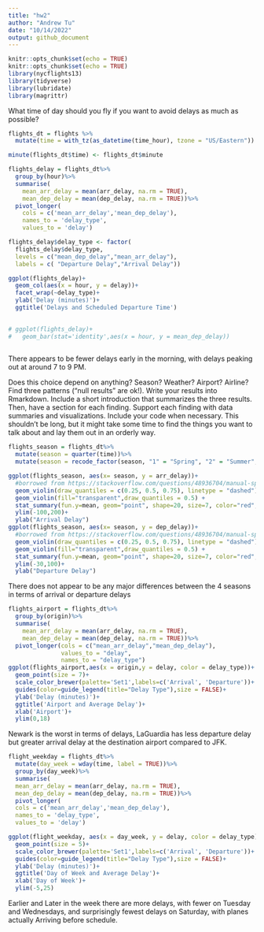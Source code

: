 ```yaml
---
title: "hw2"
author: "Andrew Tu"
date: "10/14/2022"
output: github_document
---
```


```r
knitr::opts_chunk$set(echo = TRUE)
knitr::opts_chunk$set(echo = TRUE)
library(nycflights13)
library(tidyverse)
library(lubridate)
library(magrittr)
```

What time of day should you fly if you want to avoid delays as much as possible? 

```r
flights_dt = flights %>%
  mutate(time = with_tz(as_datetime(time_hour), tzone = "US/Eastern"))

minute(flights_dt$time) <- flights_dt$minute

flights_delay = flights_dt%>%
  group_by(hour)%>%
  summarise(
    mean_arr_delay = mean(arr_delay, na.rm = TRUE),
    mean_dep_delay = mean(dep_delay, na.rm = TRUE))%>%
  pivot_longer(
    cols = c('mean_arr_delay','mean_dep_delay'),
    names_to = 'delay_type', 
    values_to = 'delay')

flights_delay$delay_type <- factor(
  flights_delay$delay_type,
  levels = c("mean_dep_delay","mean_arr_delay"),
  labels = c( "Departure Delay","Arrival Delay"))

```

```r


ggplot(flights_delay)+
  geom_col(aes(x = hour, y = delay))+
  facet_wrap(~delay_type)+
  ylab('Delay (minutes)')+
  ggtitle('Delays and Scheduled Departure Time')
  

# ggplot(flights_delay)+
#   geom_bar(stat='identity',aes(x = hour, y = mean_dep_delay))
  

```
There appears to be fewer delays early in the morning, with delays peaking out at around 7 to 9 PM.
  

Does this choice depend on anything? Season? Weather? Airport? Airline? Find three patterns (“null results” are ok!). Write your results into Rmarkdown. Include a short introduction that summarizes the three results. Then, have a section for each finding. Support each finding with data summaries and visualizations. Include your code when necessary. This shouldn’t be long, but it might take some time to find the things you want to talk about and lay them out in an orderly way.


```r
flights_season = flights_dt%>%
  mutate(season = quarter(time))%>%
  mutate(season = recode_factor(season, "1" = "Spring", "2" = "Summer", "3" = "Fall", "4" = "Winter"))

ggplot(flights_season, aes(x= season, y = arr_delay))+
  #borrowed from https://stackoverflow.com/questions/48936704/manual-specification-of-draw-quantile-argument-in-violin-plot-call-in-r
  geom_violin(draw_quantiles = c(0.25, 0.5, 0.75), linetype = "dashed")+
  geom_violin(fill="transparent",draw_quantiles = 0.5) +
  stat_summary(fun.y=mean, geom="point", shape=20, size=7, color="red", fill="red")+
  ylim(-100,200)+
  ylab("Arrival Delay")
ggplot(flights_season, aes(x= season, y = dep_delay))+
  #borrowed from https://stackoverflow.com/questions/48936704/manual-specification-of-draw-quantile-argument-in-violin-plot-call-in-r
  geom_violin(draw_quantiles = c(0.25, 0.5, 0.75), linetype = "dashed")+
  geom_violin(fill="transparent",draw_quantiles = 0.5) +
  stat_summary(fun.y=mean, geom="point", shape=20, size=7, color="red", fill="red")+
  ylim(-30,100)+
  ylab("Departure Delay")
```
There does not appear to be any major differences between the 4 seasons in terms of arrival or departure delays

```r
flights_airport = flights_dt%>%
  group_by(origin)%>%
  summarise(
    mean_arr_delay = mean(arr_delay, na.rm = TRUE),
    mean_dep_delay = mean(dep_delay, na.rm = TRUE))%>%
  pivot_longer(cols = c("mean_arr_delay","mean_dep_delay"),
               values_to = "delay",
               names_to = "delay_type")
ggplot(flights_airport,aes(x = origin,y = delay, color = delay_type))+
  geom_point(size = 7)+
  scale_color_brewer(palette='Set1',labels=c('Arrival', 'Departure'))+
  guides(color=guide_legend(title="Delay Type"),size = FALSE)+
  ylab('Delay (minutes)')+
  ggtitle('Airport and Average Delay')+
  xlab('Airport')+
  ylim(0,18)
```
Newark is the worst in terms of delays, LaGuardia has less departure delay but greater arrival delay at the destination airport compared to JFK.

```r
flight_weekday = flights_dt%>%
  mutate(day_week = wday(time, label = TRUE))%>%
  group_by(day_week)%>%
  summarise(
  mean_arr_delay = mean(arr_delay, na.rm = TRUE),
  mean_dep_delay = mean(dep_delay, na.rm = TRUE))%>%
  pivot_longer(
  cols = c('mean_arr_delay','mean_dep_delay'),
  names_to = 'delay_type', 
  values_to = 'delay')

ggplot(flight_weekday, aes(x = day_week, y = delay, color = delay_type))+
  geom_point(size = 5)+
  scale_color_brewer(palette='Set1',labels=c('Arrival', 'Departure'))+
  guides(color=guide_legend(title="Delay Type"),size = FALSE)+
  ylab('Delay (minutes)')+
  ggtitle('Day of Week and Average Delay')+
  xlab('Day of Week')+
  ylim(-5,25)
```
Earlier and Later in the week there are more delays, with fewer on Tuesday and Wednesdays, and surprisingly fewest delays on Saturday, with planes actually Arriving before schedule.